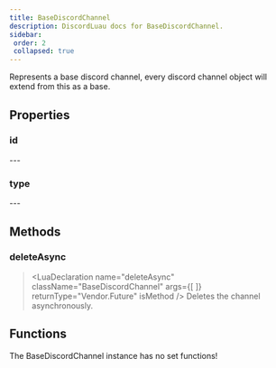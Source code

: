 ```yaml
---
title: BaseDiscordChannel
description: DiscordLuau docs for BaseDiscordChannel.
sidebar:
 order: 2
 collapsed: true
---
```

[//]: # (This file was automatically compiled through the Generator luau code under this repository)
[//]: # (if you want to edit the documentation of discord-luau, please write changes)
[//]: # (to the discord-luau repository itself, we extract the comments from discord-luau and translate)
[//]: # (them into markdown files that Nextra can interpret!)

[//]: # (----- DOCUMENT IMPORTS ----- )


[//]: # (----- DOCUMENT DESCRIPTION ----- )

Represents a base discord channel, every discord channel object will extend from this as a base.

[//]: # (----- DOCUMENT PROPERTIES ----- )

## Properties

### id

<LuaProperty name="BaseDiscordChannel.id" type="string" />
---
	
### type

<LuaProperty name="BaseDiscordChannel.type" type="number" />
---
	

[//]: # (----- DOCUMENT METHODS ----- )

## Methods

### deleteAsync

> <LuaDeclaration name="deleteAsync" className="BaseDiscordChannel" args={[  ]} returnType="Vendor.Future" isMethod />
Deletes the channel asynchronously.

[//]: # (----- DOCUMENT FUNCTIONS ----- )

## Functions

The BaseDiscordChannel instance has no set functions!

